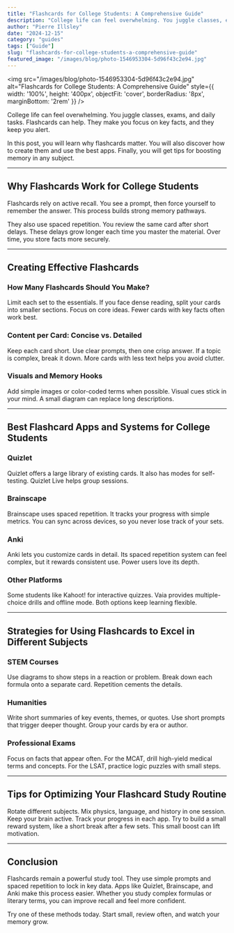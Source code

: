 ```yaml
---
title: "Flashcards for College Students: A Comprehensive Guide"
description: "College life can feel overwhelming. You juggle classes, exams, and daily tasks. Flashcards can help. They make you focus on key facts, and they keep you alert...."
author: "Pierre Illsley"
date: "2024-12-15"
category: "guides"
tags: ["Guide"]
slug: "flashcards-for-college-students-a-comprehensive-guide"
featured_image: "/images/blog/photo-1546953304-5d96f43c2e94.jpg"
---
```


<img
  src="/images/blog/photo-1546953304-5d96f43c2e94.jpg"
  alt="Flashcards for College Students: A Comprehensive Guide"
  style={{ width: '100%', height: '400px', objectFit: 'cover', borderRadius: '8px', marginBottom: '2rem' }}
/>


College life can feel overwhelming. You juggle classes, exams, and daily tasks. Flashcards can help. They make you focus on key facts, and they keep you alert.

In this post, you will learn why flashcards matter. You will also discover how to create them and use the best apps. Finally, you will get tips for boosting memory in any subject.

---

## Why Flashcards Work for College Students

Flashcards rely on active recall. You see a prompt, then force yourself to remember the answer. This process builds strong memory pathways.

They also use spaced repetition. You review the same card after short delays. These delays grow longer each time you master the material. Over time, you store facts more securely.

---

## Creating Effective Flashcards

### How Many Flashcards Should You Make?

Limit each set to the essentials. If you face dense reading, split your cards into smaller sections. Focus on core ideas. Fewer cards with key facts often work best.

### Content per Card: Concise vs. Detailed

Keep each card short. Use clear prompts, then one crisp answer. If a topic is complex, break it down. More cards with less text helps you avoid clutter.

### Visuals and Memory Hooks

Add simple images or color-coded terms when possible. Visual cues stick in your mind. A small diagram can replace long descriptions.

---

## Best Flashcard Apps and Systems for College Students

### Quizlet

Quizlet offers a large library of existing cards. It also has modes for self-testing. Quizlet Live helps group sessions.

### Brainscape

Brainscape uses spaced repetition. It tracks your progress with simple metrics. You can sync across devices, so you never lose track of your sets.

### Anki

Anki lets you customize cards in detail. Its spaced repetition system can feel complex, but it rewards consistent use. Power users love its depth.

### Other Platforms

Some students like Kahoot! for interactive quizzes. Vaia provides multiple-choice drills and offline mode. Both options keep learning flexible.

---

## Strategies for Using Flashcards to Excel in Different Subjects

### STEM Courses

Use diagrams to show steps in a reaction or problem. Break down each formula onto a separate card. Repetition cements the details.

### Humanities

Write short summaries of key events, themes, or quotes. Use short prompts that trigger deeper thought. Group your cards by era or author.

### Professional Exams

Focus on facts that appear often. For the MCAT, drill high-yield medical terms and concepts. For the LSAT, practice logic puzzles with small steps.

---

## Tips for Optimizing Your Flashcard Study Routine

Rotate different subjects. Mix physics, language, and history in one session. Keep your brain active. Track your progress in each app. Try to build a small reward system, like a short break after a few sets. This small boost can lift motivation.

---

## Conclusion

Flashcards remain a powerful study tool. They use simple prompts and spaced repetition to lock in key data. Apps like Quizlet, Brainscape, and Anki make this process easier. Whether you study complex formulas or literary terms, you can improve recall and feel more confident.

Try one of these methods today. Start small, review often, and watch your memory grow.

